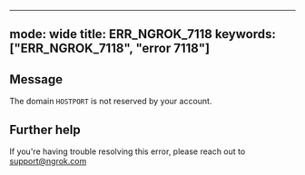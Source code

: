 
---
mode: wide
title: ERR_NGROK_7118
keywords: ["ERR_NGROK_7118", "error 7118"]
---

## Message
The domain `HOSTPORT` is not reserved by your account.




## Further help
If you're having trouble resolving this error, please reach out to [support@ngrok.com](mailto:support@ngrok.com?subject=Help%20with%20ERR_NGROK_7118)

